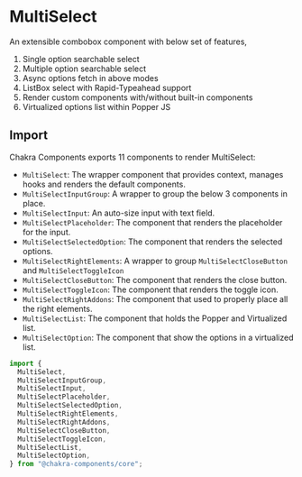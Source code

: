 # MultiSelect

An extensible combobox component with below set of features,

1. Single option searchable select
2. Multiple option searchable select
3. Async options fetch in above modes
4. ListBox select with Rapid-Typeahead support
5. Render custom components with/without built-in components
6. Virtualized options list within Popper JS

## Import

Chakra Components exports 11 components to render MultiSelect:

- `MultiSelect`: The wrapper component that provides context, manages hooks and
  renders the default components.
- `MultiSelectInputGroup`: A wrapper to group the below 3 components in place.
- `MultiSelectInput`: An auto-size input with text field.
- `MultiSelectPlaceholder`: The component that renders the placeholder for the
  input.
- `MultiSelectSelectedOption`: The component that renders the selected options.
- `MultiSelectRightElements`: A wrapper to group `MultiSelectCloseButton` and
  `MultiSelectToggleIcon`
- `MultiSelectCloseButton`: The component that renders the close button.
- `MultiSelectToggleIcon`: The component that renders the toggle icon.
- `MultiSelectRightAddons`: The component that used to properly place all the
  right elements.
- `MultiSelectList`: The component that holds the Popper and Virtualized list.
- `MultiSelectOption`: The component that show the options in a virtualized
  list.

```js
import {
  MultiSelect,
  MultiSelectInputGroup,
  MultiSelectInput,
  MultiSelectPlaceholder,
  MultiSelectSelectedOption,
  MultiSelectRightElements,
  MultiSelectRightAddons,
  MultiSelectCloseButton,
  MultiSelectToggleIcon,
  MultiSelectList,
  MultiSelectOption,
} from "@chakra-components/core";
```
